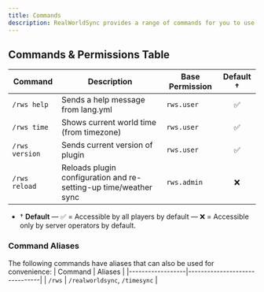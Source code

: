```yaml
---
title: Commands
description: RealWorldSync provides a range of commands for you to use.
---
```


## Commands & Permissions Table

| Command        | Description                                                      | Base Permission | Default &dagger; |
| -------------- | ---------------------------------------------------------------- | --------------- | :--------------: |
| `/rws help`    | Sends a help message from lang.yml                               | `rws.user`      |        ✅        |
| `/rws time`    | Shows current world time (from timezone)                         | `rws.user`      |        ✅        |
| `/rws version` | Sends current version of plugin                                  | `rws.user`      |        ✅        |
| `/rws reload`  | Reloads plugin configuration and re-setting-up time/weather sync | `rws.admin`     |        ❌        |

- &dagger; **Default** &mdash; ✅ = Accessible by all players by default &mdash; ❌ = Accessible only by server operators by default.

### Command Aliases

The following commands have aliases that can also be used for convenience:
| Command | Aliases |
|------------------|-------------------------------|
| `/rws` | `/realworldsync`, `/timesync` |
